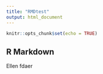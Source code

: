 ```yaml
---
title: "RMDtest"
output: html_document
---
```


```r
knitr::opts_chunk$set(echo = TRUE)
```

## R Markdown
Ellen  fdaer